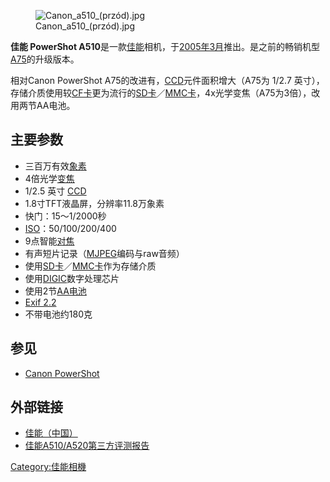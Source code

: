 [[File:Canon_a510_(przód).jpg|right]]

'''佳能 PowerShot A510'''是一款[[佳能|佳能]]相机，于[[2005年3月|2005年3月]]推出。是之前的畅销机型[[Canon_PowerShot_A75|A75]]的升级版本。

相对Canon PowerShot A75的改进有，[[CCD|CCD]]元件面积增大（A75为 1/2.7 英寸），存储介质使用较[[CF卡|CF卡]]更为流行的[[SD卡|SD卡]]／[[MMC卡|MMC卡]]，4x光学变焦（A75为3倍），改用两节AA电池。

== 主要参数 ==
*三百万有效[[象素|象素]]
*4倍光学[[变焦|变焦]]
*1/2.5 英寸 [[CCD|CCD]]
*1.8寸TFT液晶屏，分辨率11.8万象素
*快门：15～1/2000秒
*[[ISO|ISO]]：50/100/200/400
*9点智能[[对焦|对焦]]
*有声短片记录（[[MJPEG|MJPEG]]编码与raw音频）
*使用[[SD卡|SD卡]]／[[MMC卡|MMC卡]]作为存储介质
*使用[[DIGIC|DIGIC]]数字处理芯片
*使用2节[[AA电池|AA电池]]
*[[EXIF|Exif 2.2]]
*不带电池约180克

== 参见 ==
*[[Canon_PowerShot|Canon PowerShot]]
== 外部链接 ==
*[http://www.canon.com.cn/ 佳能（中国）]{{Wayback|url=http://www.canon.com.cn/ |date=20070222004926 }}
*[http://www.so1ba.com/C/54487/news45624_2331.html 佳能A510/A520第三方评测报告]{{dead link|date=2017年11月 |bot=InternetArchiveBot |fix-attempted=yes }}

[[Category:佳能相機|Category:佳能相機]]